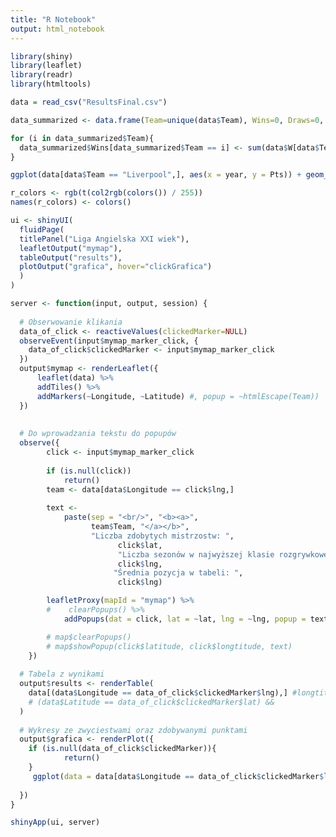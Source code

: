 ```yaml
---
title: "R Notebook"
output: html_notebook
---
```


```r
library(shiny)
library(leaflet)
library(readr)
library(htmltools)
```

```r
data = read_csv("ResultsFinal.csv")

data_summarized <- data.frame(Team=unique(data$Team), Wins=0, Draws=0, Losses=0, GF=0, GA=0, GD=0)
```

```r
for (i in data_summarized$Team){
  data_summarized$Wins[data_summarized$Team == i] <- sum(data$W[data$Team == i])
}
```

```r
ggplot(data[data$Team == "Liverpool",], aes(x = year, y = Pts)) + geom_bar(stat="identity", colour = "blue") + xlab("Sezon") + ylab("Suma punktów") + theme(axis.text.x = element_text(angle = 90)) + ggtitle("Punkty zdobyte przez w XXI wieku", data$Team) + theme(axis.title = element_text(size = 14)) + theme(axis.text = element_text(size = 12)) + theme(plot.title = element_text(size = 20)) + theme(plot.title = element_text(hjust = 0.5))
```


```r
r_colors <- rgb(t(col2rgb(colors()) / 255))
names(r_colors) <- colors()

ui <- shinyUI(
  fluidPage(
  titlePanel("Liga Angielska XXI wiek"),
  leafletOutput("mymap"),
  tableOutput("results"),
  plotOutput("grafica", hover="clickGrafica")
  )
)

server <- function(input, output, session) {
  
  # Obserwowanie klikania
  data_of_click <- reactiveValues(clickedMarker=NULL)
  observeEvent(input$mymap_marker_click, {
    data_of_click$clickedMarker <- input$mymap_marker_click
  })
  output$mymap <- renderLeaflet({
      leaflet(data) %>%
      addTiles() %>%
      addMarkers(~Longitude, ~Latitude) #, popup = ~htmlEscape(Team))
  })
  
  
  # Do wprowadzania tekstu do popupów
  observe({
        click <- input$mymap_marker_click
       
        if (is.null(click))
            return()
        team <- data[data$Longitude == click$lng,]
        
        text <-
            paste(sep = "<br/>", "<b><a>", 
                  team$Team, "</a></b>",
                  "Liczba zdobytych mistrzostw: ",
                        click$lat,  
                        "Liczba sezonów w najwyższej klasie rozgrywkowej: ",
                        click$lng,
                       "Średnia pozycja w tabeli: ",
                        click$lng)

        leafletProxy(mapId = "mymap") %>%
        #    clearPopups() %>%
            addPopups(dat = click, lat = ~lat, lng = ~lng, popup = text)

        # map$clearPopups()
        # map$showPopup(click$latitude, click$longtitude, text)
    })
  
  # Tabela z wynikami
  output$results <- renderTable(
    data[(data$Longitude == data_of_click$clickedMarker$lng),] #longtitiude jest unikalne dla każdego klubu
    # (data$Latitude == data_of_click$clickedMarker$lat) && 
  )
  
  # Wykresy ze zwyciestwami oraz zdobywanymi punktami
  output$grafica <- renderPlot({
    if (is.null(data_of_click$clickedMarker)){
            return()
    }
     ggplot(data = data[data$Longitude == data_of_click$clickedMarker$lng,], aes(x = year, y = Pts)) + geom_bar(stat="identity", colour = "blue") + xlab("Sezon") + ylab("Suma punktów") + theme(axis.text.x = element_text(angle = 90)) + ggtitle("Punkty zdobyte w XXI wieku") + theme(axis.title = element_text(size = 14)) + theme(axis.text = element_text(size = 12)) + theme(plot.title = element_text(size = 20)) + theme(plot.title = element_text(hjust = 0.5))
  
  })
}

shinyApp(ui, server)
```

